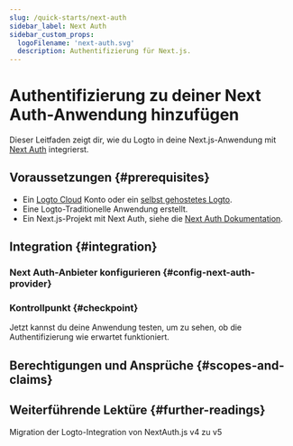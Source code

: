 ```yaml
---
slug: /quick-starts/next-auth
sidebar_label: Next Auth
sidebar_custom_props:
  logoFilename: 'next-auth.svg'
  description: Authentifizierung für Next.js.
---
```




# Authentifizierung zu deiner Next Auth-Anwendung hinzufügen

Dieser Leitfaden zeigt dir, wie du Logto in deine Next.js-Anwendung mit [Next Auth](https://next-auth.js.org/) integrierst.

<GuideTip />

## Voraussetzungen \{#prerequisites}

- Ein [Logto Cloud](https://cloud.logto.io) Konto oder ein [selbst gehostetes Logto](/introduction/set-up-logto-oss).
- Eine Logto-Traditionelle Anwendung erstellt.
- Ein Next.js-Projekt mit Next Auth, siehe die [Next Auth Dokumentation](https://next-auth.js.org/getting-started/introduction).

## Integration \{#integration}

### Next Auth-Anbieter konfigurieren \{#config-next-auth-provider}

<ConfigProvider />

### Kontrollpunkt \{#checkpoint}

Jetzt kannst du deine Anwendung testen, um zu sehen, ob die Authentifizierung wie erwartet funktioniert.

## Berechtigungen und Ansprüche \{#scopes-and-claims}

<ScopesAndClaims />

## Weiterführende Lektüre \{#further-readings}

<FurtherReadings />

<Url href="https://blog.logto.io/next-auth-v5">
  Migration der Logto-Integration von NextAuth.js v4 zu v5
</Url>
